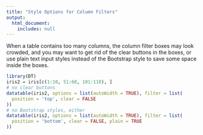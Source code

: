 ```yaml
---
title: "Style Options for Column Filters"
output:
  html_document:
    includes: null
---
```


When a table contains too many columns, the column filter boxes may look crowded, and you may want to get rid of the clear buttons in the boxes, or use plain text input styles instead of the Bootstrap style to save some space inside the boxes.

```r
library(DT)
iris2 = iris[c(1:10, 51:60, 101:110), ]
# no clear buttons
datatable(iris2, options = list(autoWidth = TRUE), filter = list(
  position = 'top', clear = FALSE
))
# no Bootstrap styles, either
datatable(iris2, options = list(autoWidth = TRUE), filter = list(
  position = 'bottom', clear = FALSE, plain = TRUE
))
```
